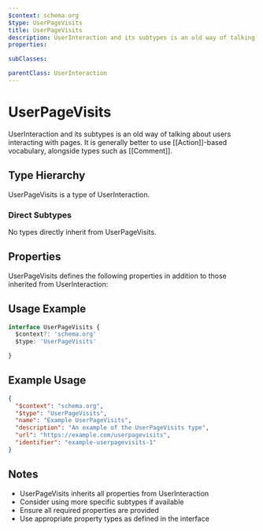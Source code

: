 ```yaml
---
$context: schema.org
$type: UserPageVisits
title: UserPageVisits
description: UserInteraction and its subtypes is an old way of talking about users interacting with pages. It is generally better to use [[Action]]-based vocabulary, alongside types such as [[Comment]].
properties:

subClasses:

parentClass: UserInteraction
---
```


# UserPageVisits

UserInteraction and its subtypes is an old way of talking about users interacting with pages. It is generally better to use [[Action]]-based vocabulary, alongside types such as [[Comment]].

## Type Hierarchy

UserPageVisits is a type of UserInteraction.

### Direct Subtypes

No types directly inherit from UserPageVisits.

## Properties

UserPageVisits defines the following properties in addition to those inherited from UserInteraction:



## Usage Example

```typescript
interface UserPageVisits {
  $context?: 'schema.org'
  $type: 'UserPageVisits'

}
```

## Example Usage

```json
{
  "$context": "schema.org",
  "$type": "UserPageVisits",
  "name": "Example UserPageVisits",
  "description": "An example of the UserPageVisits type",
  "url": "https://example.com/userpagevisits",
  "identifier": "example-userpagevisits-1"
}
```

## Notes

- UserPageVisits inherits all properties from UserInteraction
- Consider using more specific subtypes if available
- Ensure all required properties are provided
- Use appropriate property types as defined in the interface
